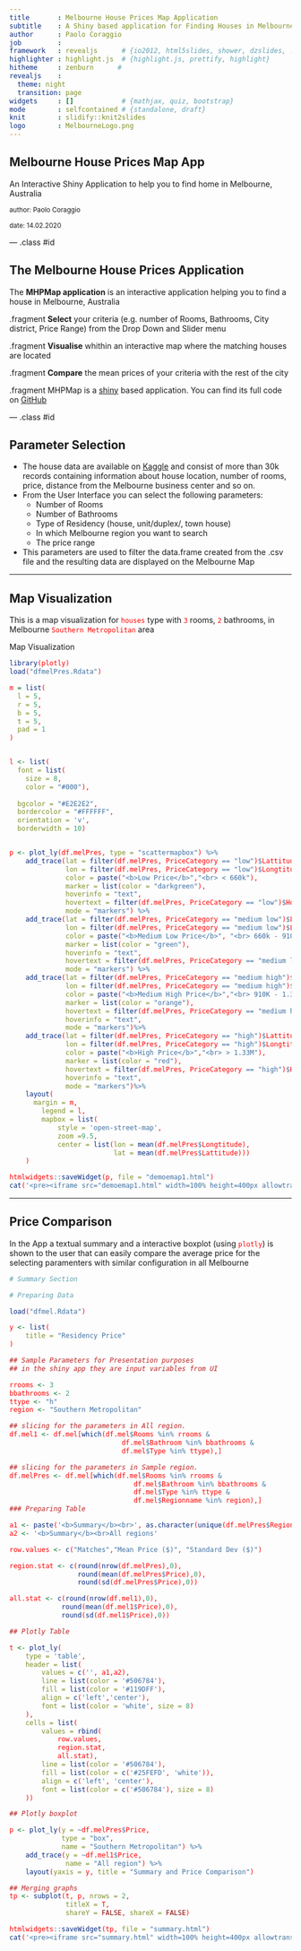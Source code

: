 ```yaml
---
title       : Melbourne House Prices Map Application
subtitle    : A Shiny based application for Finding Houses in Melbourne
author      : Paolo Coraggio
job         : 
framework   : revealjs      # {io2012, html5slides, shower, dzslides, ...}
highlighter : highlight.js  # {highlight.js, prettify, highlight}
hitheme     : zenburn      # 
revealjs    :
  theme: night
  transition: page
widgets     : []            # {mathjax, quiz, bootstrap}
mode        : selfcontained # {standalone, draft}
knit        : slidify::knit2slides
logo        : MelbourneLogo.png
---
```


<style>
.reveal h1 {
    font-size: 2em;
    // color: #0000b3;
    padding-bottom: 10px;
}

.reveal h2 {
    font-size: 1.5em;
    //color: #fff7e6;
    padding-bottom: 10px;
}


.reveal p, .reveal em {
    padding-bottom: 10px;
    width: 960px;
}

.reveal p {
    font-size: .75em;
}

.reveal small {
    width: 500px;
}


.reveal .slides {
    text-align: left;
}

.reveal .roll {
    vertical-align: text-bottom;
}


code {
    color: red;
}

.reveal pre code { 
     height: 80px;
}

Reveal.initialize({
	// More info https://github.com/hakimel/reveal.js#dependencies
	dependencies: [
		{ src: 'plugin/highlight/highlight.js', async: true },
	]
})

</style>

## Melbourne House Prices Map App

An Interactive Shiny Application to help you to find home in Melbourne, Australia

<left>
<small> author: Paolo Coraggio </small>
</left>

<small> date: 14.02.2020 </small>

--- .class #id 

## The Melbourne House Prices Application

The __MHPMap application__ is an interactive application helping you to find a house in Melbourne, Australia 

.fragment __Select__ your criteria (e.g. number of Rooms, Bathrooms, 
City district, Price Range) from the Drop Down and Slider menu

.fragment __Visualise__ whithin an interactive map where the matching houses are located 

.fragment __Compare__ the mean prices of your criteria with the rest of the city

.fragment MHPMap is a [shiny](https://shiny.rstudio.com/) based application. You can find its full code on [GitHub](https://github.com/pacoraggio/MelbourneHousePriceShinyApp) 

--- .class #id 

## Parameter Selection

- The house data are available on [Kaggle](https://www.kaggle.com/anthonypino/melbourne-housing-market#Melbourne_housing_FULL.csv) and consist of more than 30k records containing information about house location, number of rooms, price, distance from the Melbourne business center and so on.
- From the User Interface you can select the following parameters:
  - Number of Rooms
  - Number of Bathrooms
  - Type of Residency (house, unit/duplex/, town house)
  - In which Melbourne region you want to search
  - The price range
- This parameters are used to filter the data.frame created from the .csv file and the resulting data are displayed on the Melbourne Map

---

## Map Visualization 

This is a map visualization for `houses` type with `3` rooms, `2` bathrooms, in Melbourne `Southern Metropolitan` area  

Map Visualization

```r

library(plotly)
load("dfmelPres.Rdata")

m = list(
  l = 5,
  r = 5,
  b = 5,
  t = 5,
  pad = 1
)


l <- list(
  font = list(
    size = 8,
    color = "#000"),
  
  bgcolor = "#E2E2E2",
  bordercolor = "#FFFFFF",
  orientation = 'v',
  borderwidth = 10)


p <- plot_ly(df.melPres, type = "scattermapbox") %>%
    add_trace(lat = filter(df.melPres, PriceCategory == "low")$Lattitude,
              lon = filter(df.melPres, PriceCategory == "low")$Longtitude,
              color = paste("<b>Low Price</b>","<br> < 660k"),
              marker = list(color = "darkgreen"),
              hoverinfo = "text",
              hovertext = filter(df.melPres, PriceCategory == "low")$HoverText,
              mode = "markers") %>%
    add_trace(lat = filter(df.melPres, PriceCategory == "medium low")$Lattitude,
              lon = filter(df.melPres, PriceCategory == "medium low")$Longtitude,
              color = paste("<b>Medium Low Price</b>", "<br> 660k - 910k"),
              marker = list(color = "green"),
              hoverinfo = "text",
              hovertext = filter(df.melPres, PriceCategory == "medium low")$HoverText,
              mode = "markers") %>%
    add_trace(lat = filter(df.melPres, PriceCategory == "medium high")$Lattitude,
              lon = filter(df.melPres, PriceCategory == "medium high")$Longtitude,
              color = paste("<b>Medium High Price</b>","<br> 910K - 1.33M"),
              marker = list(color = "orange"),
              hovertext = filter(df.melPres, PriceCategory == "medium high")$HoverText,
              hoverinfo = "text",
              mode = "markers")%>%
    add_trace(lat = filter(df.melPres, PriceCategory == "high")$Lattitude,
              lon = filter(df.melPres, PriceCategory == "high")$Longtitude,
              color = paste("<b>High Price</b>","<br> > 1.33M"),
              marker = list(color = "red"),
              hovertext = filter(df.melPres, PriceCategory == "high")$HoverText,
              hoverinfo = "text",
              mode = "markers")%>%
    layout(
      margin = m,
        legend = l,
        mapbox = list(
            style = 'open-street-map',
            zoom =9.5,
            center = list(lon = mean(df.melPres$Longtitude), 
                          lat = mean(df.melPres$Lattitude)))
    )

htmlwidgets::saveWidget(p, file = "demoemap1.html")
cat('<pre><iframe src="demoemap1.html" width=100% height=400px allowtransparency="true"> </iframe></pre>')
```

---

## Price Comparison

In the App a textual summary and a interactive boxplot (using `plotly`) is shown to the user that can easily compare the average price for the selecting paramenters with similar configuration in all Melbourne

```r
# Summary Section

# Preparing Data

load("dfmel.Rdata")

y <- list(
    title = "Residency Price"
)

## Sample Parameters for Presentation purposes
## in the shiny app they are input variables from UI

rrooms <- 3
bbathrooms <- 2
ttype <- "h"
region <- "Southern Metropolitan"

## slicing for the parameters in All region.
df.mel1 <- df.mel[which(df.mel$Rooms %in% rrooms &
                            df.mel$Bathroom %in% bbathrooms &
                            df.mel$Type %in% ttype),]

## slicing for the parameters in Sample region.
df.melPres <- df.mel[which(df.mel$Rooms %in% rrooms &
                               df.mel$Bathroom %in% bbathrooms &
                               df.mel$Type %in% ttype &
                               df.mel$Regionname %in% region),]
### Preparing Table

a1 <- paste('<b>Summary</b><br>', as.character(unique(df.melPres$Regionname)))
a2 <- '<b>Summary</b><br>All regions'

row.values <- c("Matches","Mean Price ($)", "Standard Dev ($)")

region.stat <- c(round(nrow(df.melPres),0), 
                 round(mean(df.melPres$Price),0), 
                 round(sd(df.melPres$Price),0))

all.stat <- c(round(nrow(df.mel1),0), 
             round(mean(df.mel1$Price),0), 
             round(sd(df.mel1$Price),0))

## Plotly Table

t <- plot_ly(
    type = 'table',
    header = list(
        values = c('', a1,a2),
        line = list(color = '#506784'),
        fill = list(color = '#119DFF'),
        align = c('left','center'),
        font = list(color = 'white', size = 8)
    ),
    cells = list(
        values = rbind(
            row.values,
            region.stat,
            all.stat),
        line = list(color = '#506784'),
        fill = list(color = c('#25FEFD', 'white')),
        align = c('left', 'center'),
        font = list(color = c('#506784'), size = 8)
    ))

## Plotly boxplot

p <- plot_ly(y = ~df.melPres$Price, 
             type = "box",
             name = "Southern Metropolitan") %>%
    add_trace(y = ~df.mel1$Price,
              name = "All region") %>%
    layout(yaxis = y, title = "Summary and Price Comparison")

## Merging graphs
tp <- subplot(t, p, nrows = 2, 
              titleX = T,
              shareY = FALSE, shareX = FALSE)

htmlwidgets::saveWidget(tp, file = "summary.html")
cat('<pre><iframe src="summary.html" width=100% height=400px allowtransparency="true"> </iframe></pre>')
```